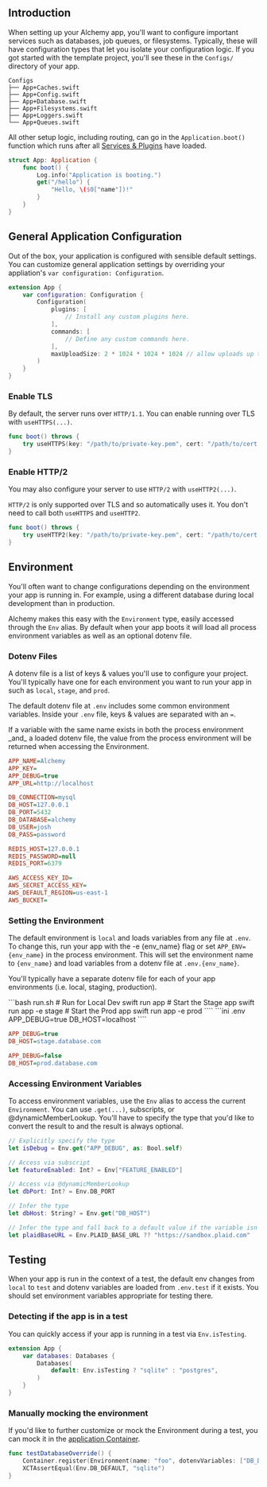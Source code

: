 ## Introduction

When setting up your Alchemy app, you'll want to configure important services such as databases, job queues, or filesystems. Typically, these will have configuration types that let you isolate your configuration logic. If you got started with the template project, you'll see these in the `Configs/` directory of your app.

```
Configs
├── App+Caches.swift
├── App+Config.swift
├── App+Database.swift
├── App+Filesystems.swift
├── App+Loggers.swift
└── App+Queues.swift
```

All other setup logic, including routing, can go in the `Application.boot()` function which runs after all [Services & Plugins](/guides/services) have loaded.

```swift App.swift
struct App: Application {
    func boot() {
        Log.info("Application is booting.")
        get("/hello") {
            "Hello, \($0["name"])!"
        }
    }
}
```

## General Application Configuration

Out of the box, your application is configured with sensible default settings. You can customize general application settings by overriding your appliation's `var configuration: Configuration`.

```swift Configs/App+Config.swift
extension App {
    var configuration: Configuration {
        Configuration(
            plugins: [
                // Install any custom plugins here.
            ],
            commands: [
                // Define any custom commands here.
            ],
            maxUploadSize: 2 * 1024 * 1024 * 1024 // allow uploads up to 2GB
        )
    }
}
```

### Enable TLS

By default, the server runs over `HTTP/1.1`. You can enable running over TLS with `useHTTPS(...)`.

```swift
func boot() throws {
    try useHTTPS(key: "/path/to/private-key.pem", cert: "/path/to/cert.pem")
}
```

### Enable HTTP/2

You may also configure your server to use `HTTP/2` with `useHTTP2(...)`.

<Tip>`HTTP/2` is only supported over TLS and so automatically uses it. You don't need to call both `useHTTPS` and `useHTTP2`.</Tip>

```swift
func boot() throws {
    try useHTTP2(key: "/path/to/private-key.pem", cert: "/path/to/cert.pem")
}
```

## Environment

You'll often want to change configurations depending on the environment your app is running in. For example, using a different database during local development than in production.

Alchemy makes this easy with the `Environment` type, easily accessed through the `Env` alias. By default when your app boots it will load all process environment variables as well as an optional dotenv file.

### Dotenv Files

A dotenv file is a list of keys & values you'll use to configure your project. You'll typically have one for each environment you want to run your app in such as `local`, `stage`, and `prod`.

The default dotenv file at `.env` includes some common environment variables. Inside your `.env` file, keys & values are separated with an `=`.

<Warning>
    If a variable with the same name exists in both the process environment
    _and_ a loaded dotenv file, the value from the process environment will be
    returned when accessing the Environment.
</Warning>

```ini .env
APP_NAME=Alchemy
APP_KEY=
APP_DEBUG=true
APP_URL=http://localhost

DB_CONNECTION=mysql
DB_HOST=127.0.0.1
DB_PORT=5432
DB_DATABASE=alchemy
DB_USER=josh
DB_PASS=password

REDIS_HOST=127.0.0.1
REDIS_PASSWORD=null
REDIS_PORT=6379

AWS_ACCESS_KEY_ID=
AWS_SECRET_ACCESS_KEY=
AWS_DEFAULT_REGION=us-east-1
AWS_BUCKET=
```

### Setting the Environment

The default environment is `local` and loads variables from any file at `.env`. To change this, run your app with the -e {env_name} flag or set `APP_ENV={env_name}` in the process environment. This will set the environment name to `{env_name}` and load variables from a dotenv file at `.env.{env_name}`.

You'll typically have a separate dotenv file for each of your app environments (i.e. local, staging, production).

<CodeGroup>
```bash run.sh
# Run for Local Dev
swift run app
# Start the Stage app
swift run app -e stage
# Start the Prod app
swift run app -e prod
````
```ini .env
APP_DEBUG=true
DB_HOST=localhost
````

```ini .env.stage
APP_DEBUG=true
DB_HOST=stage.database.com
```

```ini .env.prod
APP_DEBUG=false
DB_HOST=prod.database.com
```

</CodeGroup>

### Accessing Environment Variables

To access environment variables, use the `Env` alias to access the current `Environment`. You can use `.get(...)`, subscripts, or @dynamicMemberLookup. You'll have to specify the type that you'd like to convert the result to and the result is always optional.

```swift
// Explicitly specify the type
let isDebug = Env.get("APP_DEBUG", as: Bool.self)

// Access via subscript
let featureEnabled: Int? = Env["FEATURE_ENABLED"]

// Access via @dynamicMemberLookup
let dbPort: Int? = Env.DB_PORT

// Infer the type
let dbHost: String? = Env.get("DB_HOST")

// Infer the type and fall back to a default value if the variable isn't set
let plaidBaseURL = Env.PLAID_BASE_URL ?? "https://sandbox.plaid.com"
```

## Testing

When your app is run in the context of a test, the default env changes from `local` to `test` and dotenv variables are loaded from `.env.test` if it exists. You should set environment variables appropriate for testing there.

### Detecting if the app is in a test

You can quickly access if your app is running in a test via `Env.isTesting`.

```swift App+Databases.swift
extension App {
    var databases: Databases {
        Databases(
            default: Env.isTesting ? "sqlite" : "postgres",
        )
    }
}
```

### Manually mocking the environment

If you'd like to further customize or mock the Environment during a test, you can mock it in the [application Container](/guides/services).

```swift
func testDatabaseOverride() {
    Container.register(Environment(name: "foo", dotenvVariables: ["DB_DEFAULT": "sqlite"])).singleton()
    XCTAssertEqual(Env.DB_DEFAULT, "sqlite")
}
```

